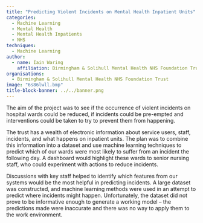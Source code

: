 ```yaml
---
title: "Predicting Violent Incidents on Mental Health Inpatient Units"
categories:
  - Machine Learning
  - Mental Health
  - Mental Health Inpatients
  - NHS
techniques:
  - Machine Learning
author:
  - name: Iain Waring
    affiliation: Birmingham & Solihull Mental Health NHS Foundation Trust
organisations:
  - Birmingham & Solihull Mental Health NHS Foundation Trust
image: "6s86lwll.bmp"
title-block-banner: ../../banner.png
---
```


The aim of the project was to see if the occurrence of violent incidents on hospital wards could be reduced, if incidents could be pre-empted and interventions could be taken to try to prevent them from happening.

The trust has a wealth of electronic information about service users, staff, incidents, and what happens on inpatient units. The plan was to combine this information into a dataset and use machine learning techniques to predict which of our wards were most likely to suffer from an incident the following day. A dashboard would highlight these wards to senior nursing staff, who could experiment with actions to reduce incidents.

Discussions with key staff helped to identify which features from our systems would be the most helpful in predicting incidents.  A large dataset was constructed, and machine learning methods were used in an attempt to predict where incidents might happen. Unfortunately, the dataset did not prove to be informative enough to generate a working model – the predictions made were inaccurate and there was no way to apply them to the work environment.
